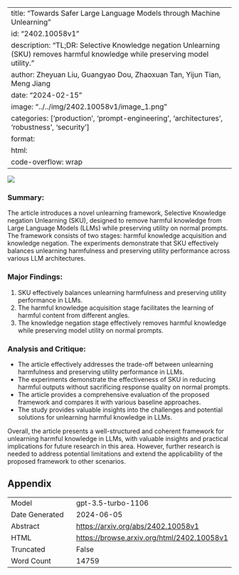 
---
title: "Towards Safer Large Language Models through Machine Unlearning"
id: "2402.10058v1"
description: "TL;DR: Selective Knowledge negation Unlearning (SKU) removes harmful knowledge while preserving model utility."
author: Zheyuan Liu, Guangyao Dou, Zhaoxuan Tan, Yijun Tian, Meng Jiang
date: "2024-02-15"
image: "../../img/2402.10058v1/image_1.png"
categories: ['production', 'prompt-engineering', 'architectures', 'robustness', 'security']
format:
  html:
    code-overflow: wrap
---

![](../../img/2402.10058v1/image_1.png)

### Summary:
The article introduces a novel unlearning framework, Selective Knowledge negation Unlearning (SKU), designed to remove harmful knowledge from Large Language Models (LLMs) while preserving utility on normal prompts. The framework consists of two stages: harmful knowledge acquisition and knowledge negation. The experiments demonstrate that SKU effectively balances unlearning harmfulness and preserving utility performance across various LLM architectures.

### Major Findings:
1. SKU effectively balances unlearning harmfulness and preserving utility performance in LLMs.
2. The harmful knowledge acquisition stage facilitates the learning of harmful content from different angles.
3. The knowledge negation stage effectively removes harmful knowledge while preserving model utility on normal prompts.

### Analysis and Critique:
- The article effectively addresses the trade-off between unlearning harmfulness and preserving utility performance in LLMs.
- The experiments demonstrate the effectiveness of SKU in reducing harmful outputs without sacrificing response quality on normal prompts.
- The article provides a comprehensive evaluation of the proposed framework and compares it with various baseline approaches.
- The study provides valuable insights into the challenges and potential solutions for unlearning harmful knowledge in LLMs.

Overall, the article presents a well-structured and coherent framework for unlearning harmful knowledge in LLMs, with valuable insights and practical implications for future research in this area. However, further research is needed to address potential limitations and extend the applicability of the proposed framework to other scenarios.

## Appendix

|          |          |
|----------|----------|
| Model     | gpt-3.5-turbo-1106       |
| Date Generated     | 2024-06-05       |
| Abstract | [https://arxiv.org/abs/2402.10058v1](https://arxiv.org/abs/2402.10058v1)        |
| HTML     | [https://browse.arxiv.org/html/2402.10058v1](https://browse.arxiv.org/html/2402.10058v1)       |
| Truncated       | False       |
| Word Count       | 14759       |